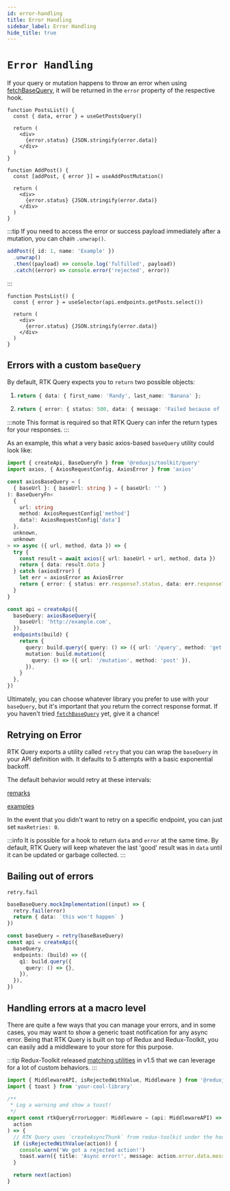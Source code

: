 ```yaml
---
id: error-handling
title: Error Handling
sidebar_label: Error Handling
hide_title: true
---
```


# `Error Handling`

If your query or mutation happens to throw an error when using [fetchBaseQuery](../../api/rtk-query/fetchBaseQuery), it will be returned in the `error` property of the respective hook.

```tsx title="Query Error"
function PostsList() {
  const { data, error } = useGetPostsQuery()

  return (
    <div>
      {error.status} {JSON.stringify(error.data)}
    </div>
  )
}
```

```tsx title="Mutation Error"
function AddPost() {
  const [addPost, { error }] = useAddPostMutation()

  return (
    <div>
      {error.status} {JSON.stringify(error.data)}
    </div>
  )
}
```

:::tip
If you need to access the error or success payload immediately after a mutation, you can chain `.unwrap()`.

```ts title="Using .unwrap" no-transpile
addPost({ id: 1, name: 'Example' })
  .unwrap()
  .then((payload) => console.log('fulfilled', payload))
  .catch((error) => console.error('rejected', error))
```

:::

```tsx title="Manually selecting an error"
function PostsList() {
  const { error } = useSelector(api.endpoints.getPosts.select())

  return (
    <div>
      {error.status} {JSON.stringify(error.data)}
    </div>
  )
}
```

## Errors with a custom `baseQuery`

By default, RTK Query expects you to `return` two possible objects:

1.  ```ts title="Expected success result format" no-transpile
    return { data: { first_name: 'Randy', last_name: 'Banana' };
    ```
2.  ```ts title="Expected error result format" no-transpile
    return { error: { status: 500, data: { message: 'Failed because of reasons' } };
    ```

:::note
This format is required so that RTK Query can infer the return types for your responses.
:::

As an example, this what a very basic axios-based `baseQuery` utility could look like:

```ts title="Basic axios baseQuery"
import { createApi, BaseQueryFn } from '@reduxjs/toolkit/query'
import axios, { AxiosRequestConfig, AxiosError } from 'axios'

const axiosBaseQuery = (
  { baseUrl }: { baseUrl: string } = { baseUrl: '' }
): BaseQueryFn<
  {
    url: string
    method: AxiosRequestConfig['method']
    data?: AxiosRequestConfig['data']
  },
  unknown,
  unknown
> => async ({ url, method, data }) => {
  try {
    const result = await axios({ url: baseUrl + url, method, data })
    return { data: result.data }
  } catch (axiosError) {
    let err = axiosError as AxiosError
    return { error: { status: err.response?.status, data: err.response?.data } }
  }
}

const api = createApi({
  baseQuery: axiosBaseQuery({
    baseUrl: 'http://example.com',
  }),
  endpoints(build) {
    return {
      query: build.query({ query: () => ({ url: '/query', method: 'get' }) }),
      mutation: build.mutation({
        query: () => ({ url: '/mutation', method: 'post' }),
      }),
    }
  },
})
```

Ultimately, you can choose whatever library you prefer to use with your `baseQuery`, but it's important that you return the correct response format. If you haven't tried [`fetchBaseQuery`](../../api/rtk-query/fetchBaseQuery) yet, give it a chance!

## Retrying on Error

RTK Query exports a utility called `retry` that you can wrap the `baseQuery` in your API definition with. It defaults to 5 attempts with a basic exponential backoff.

The default behavior would retry at these intervals:

[remarks](docblock://query/retry.ts?token=defaultBackoff)

[examples](docblock://query/retry.ts?token=retry)

In the event that you didn't want to retry on a specific endpoint, you can just set `maxRetries: 0`.

:::info
It is possible for a hook to return `data` and `error` at the same time. By default, RTK Query will keep whatever the last 'good' result was in `data` until it can be updated or garbage collected.
:::

## Bailing out of errors

`retry.fail`

```ts title="TODO" no-transpile
baseBaseQuery.mockImplementation((input) => {
  retry.fail(error)
  return { data: `this won't happen` }
})

const baseQuery = retry(baseBaseQuery)
const api = createApi({
  baseQuery,
  endpoints: (build) => ({
    q1: build.query({
      query: () => {},
    }),
  }),
})
```

## Handling errors at a macro level

There are quite a few ways that you can manage your errors, and in some cases, you may want to show a generic toast notification for any async error. Being that RTK Query is built on top of Redux and Redux-Toolkit, you can easily add a middleware to your store for this purpose.

:::tip
Redux-Toolkit released [matching utilities](https://redux-toolkit.js.org/api/matching-utilities#matching-utilities) in v1.5 that we can leverage for a lot of custom behaviors.
:::

```ts title="Error catching middleware"
import { MiddlewareAPI, isRejectedWithValue, Middleware } from '@reduxjs/toolkit'
import { toast } from 'your-cool-library'

/**
 * Log a warning and show a toast!
 */
export const rtkQueryErrorLogger: Middleware = (api: MiddlewareAPI) => (next) => (
  action
) => {
  // RTK Query uses `createAsyncThunk` from redux-toolkit under the hood, so we're able to utilize these use matchers!
  if (isRejectedWithValue(action)) {
    console.warn('We got a rejected action!')
    toast.warn({ title: 'Async error!', message: action.error.data.message })
  }

  return next(action)
}
```
